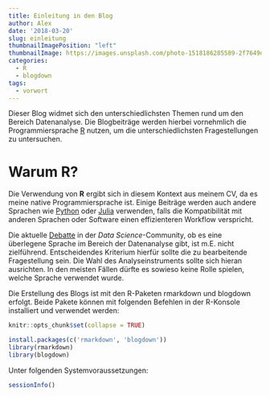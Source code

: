 ```yaml
---
title: Einleitung in den Blog
author: Alex
date: '2018-03-20'
slug: einleitung
thumbnailImagePosition: "left"
thumbnailImage: https://images.unsplash.com/photo-1518186285589-2f7649de83e0?ixlib=rb-0.3.5&s=b34a999e915b03620bbba4e3cf834a6f&auto=format&fit=crop&w=1267&q=80
categories:
  - R
  - blogdown
tags:
  - vorwort
---
```


Dieser Blog widmet sich den unterschiedlichsten Themen rund um
den Bereich Datenanalyse. 
Die Blogbeiträge werden hierbei vornehmlich
die Programmiersprache [R](https://www.r-project.org/) nutzen,
um die unterschiedlichsten Fragestellungen
zu untersuchen. 
<!--more-->


# Warum R?

Die Verwendung von **R** ergibt sich in diesem Kontext
aus meinem CV, da es meine native Programmiersprache ist.
Einige Beiträge werden auch andere Sprachen wie [Python](https://pandas.pydata.org/) oder [Julia](https://julialang.org/) verwenden, falls die Kompatibilität mit anderen Sprachen oder Software
einen effizienteren Workflow verspricht.


Die aktuelle [Debatte](https://www.r-bloggers.com/r-or-python-python-or-r-the-ongoing-debate/) in der *Data Science*-Community, ob es eine überlegene
Sprache im Bereich der Datenanalyse gibt, ist m.E. nicht zielführend.
Entscheidendes Kriterium hierfür sollte die zu bearbeitende Fragestellung sein.
Die Wahl des Analyseinstruments sollte sich hieran ausrichten. In den meisten Fällen dürfte es sowieso keine Rolle spielen, welche Sprache verwendet wurde.

Die Erstellung des Blogs ist mit den R-Paketen rmarkdown und
blogdown erfolgt. Beide Pakete können mit folgenden Befehlen in der
R-Konsole installiert und verwendet werden:


```r
knitr::opts_chunk$set(collapse = TRUE)
```


```r
install.packages(c('rmarkdown', 'blogdown'))
library(rmarkdown)
library(blogdown)
```

Unter folgenden Systemvoraussetzungen:
```r
sessionInfo()
```
